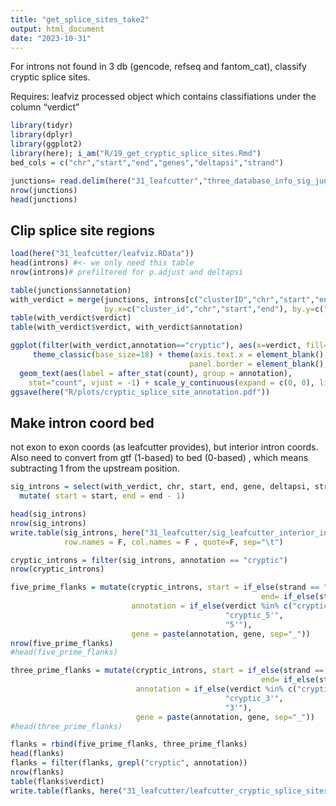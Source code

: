 ```yaml
---
title: "get_splice_sites_take2"
output: html_document
date: "2023-10-31"
---
```


For introns not found in 3 db (gencode, refseq and fantom_cat), classify cryptic splice sites.  

Requires: leafviz processed object which contains classifiations under the column "verdict"  

```r
library(tidyr)
library(dplyr)
library(ggplot2)
library(here); i_am("R/19_get_cryptic_splice_sites.Rmd")
bed_cols = c("chr","start","end","genes","deltapsi","strand")
```


```r
junctions= read.delim(here("31_leafcutter","three_database_info_sig_junctions.tsv"), header=T)
nrow(junctions)
head(junctions)
```


## Clip splice site regions

```r
load(here("31_leafcutter/leafviz.RData"))
head(introns) #<- we only need this table
nrow(introns)# prefiltered for p.adjust and deltapsi
```


```r
table(junctions$annotation)
with_verdict = merge(junctions, introns[c("clusterID","chr","start","end","verdict")], 
                     by.x=c("cluster_id","chr","start","end"), by.y=c("clusterID","chr","start","end"))
table(with_verdict$verdict)
table(with_verdict$verdict, with_verdict$annotation)
```
```r
ggplot(filter(with_verdict,annotation=="cryptic"), aes(x=verdict, fill=verdict)) + geom_bar()+
     theme_classic(base_size=18) + theme(axis.text.x = element_blank(), axis.ticks.x = element_blank(), 
                                        panel.border = element_blank(), axis.title.x = element_blank()) + 
  geom_text(aes(label = after_stat(count), group = annotation), 
    stat="count", vjust = -1) + scale_y_continuous(expand = c(0, 0), limits = c(0, 39))
ggsave(here("R/plots/cryptic_splice_site_annotation.pdf"))
```


## Make intron coord bed
not exon to exon coords (as leafcutter provides), but interior intron coords.  Also need to convert from gtf (1-based) to bed (0-based) , which means subtracting 1 from the upstream position.  
```r
sig_introns = select(with_verdict, chr, start, end, gene, deltapsi, strand, p.adjust, annotation, transcript_ids, verdict) %>%
  mutate( start = start, end = end - 1)

head(sig_introns)
nrow(sig_introns)
write.table(sig_introns, here("31_leafcutter/sig_leafcutter_interior_intron_coords.bed"), 
            row.names = F, col.names = F , quote=F, sep="\t")
```


```r
cryptic_introns = filter(sig_introns, annotation == "cryptic")
nrow(cryptic_introns)

five_prime_flanks = mutate(cryptic_introns, start = if_else(strand == "+", start, end - 5), 
                                                        end= if_else(strand=="+", start+5, end),
                           annotation = if_else(verdict %in% c("cryptic_fiveprime", "cryptic_unanchored", "novel annotated pair", "unknown_strand"), 
                                                "cryptic_5'", 
                                                "5'"),
                           gene = paste(annotation, gene, sep="_"))
nrow(five_prime_flanks)
#head(five_prime_flanks)

three_prime_flanks = mutate(cryptic_introns, start = if_else(strand == "+", end-3, start), 
                                                        end= if_else(strand=="+", end, start +3),
                            annotation = if_else(verdict %in% c("cryptic_threeprime", "cryptic_unanchored", "novel annotated pair", "unknown_strand"), 
                                                "cryptic_3'", 
                                                "3'"),
                            gene = paste(annotation, gene, sep="_"))
#head(three_prime_flanks)

flanks = rbind(five_prime_flanks, three_prime_flanks)
head(flanks)
flanks = filter(flanks, grepl("cryptic", annotation))
nrow(flanks)
table(flanks$verdict)
write.table(flanks, here("31_leafcutter/leafcutter_cryptic_splice_sites_5bp_3bp.bed"), sep="\t", quote = F, row.names = F, col.names = F)
```




